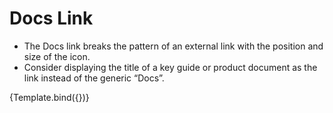 
<Meta title="Elements/Links" component={DocsLink} />

# Docs Link

- The Docs link breaks the pattern of an external link with the position and size of the icon.
- Consider displaying the title of a key guide or product document as the link instead of the generic “Docs”.


<Canvas>
  <Story
    name="Docs Link"
    args={{
      href: 'https://linode.com/docs',
      label: undefined,
    }}
    argTypes={{
      href: {
        description: "The link's destination.",
        type: { summary: 'string', required: true },
      },
      label: {
        description: 'The clickable text of the link.',
        type: { summary: 'string', name: 'string' },
        table: {
          defaultValue: {
            summary: 'Docs',
          },
        },
      },
    }}
  >
    {Template.bind({})}
  </Story>
</Canvas>

<ArgsTable story="Docs Link" />
